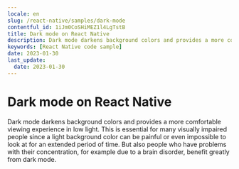 ```yaml
---
locale: en
slug: /react-native/samples/dark-mode
contentful_id: 1iJm0CoSHiMEZ1l4LgTstB
title: Dark mode on React Native
description: Dark mode darkens background colors and provides a more comfortable viewing experience in low light.
keywords: [React Native code sample]
date: 2023-01-30
last_update:
  date: 2023-01-30
---
```


# Dark mode on React Native

Dark mode darkens background colors and provides a more comfortable viewing experience in low light. This is essential for many visually impaired people since a light background color can be painful or even impossible to look at for an extended period of time. But also people who have problems with their concentration, for example due to a brain disorder, benefit greatly from dark mode.

<CodeSample id="screen-dark-mode" locale="en" platform="react native"/>
